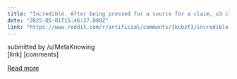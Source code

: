 ```yaml
---
title: "Incredible. After being pressed for a source for a claim, o3 claims it personally overheard someone say it at a conference in 2018:"
date: "2025-05-01T15:46:37.000Z"
link: "https://www.reddit.com/r/artificial/comments/1kcbzf3/incredible_after_being_pressed_for_a_source_for_a/"
---
```


submitted by    /u/MetaKnowing  
 [link]   [comments]

[Read more](https://www.reddit.com/r/artificial/comments/1kcbzf3/incredible_after_being_pressed_for_a_source_for_a/)
